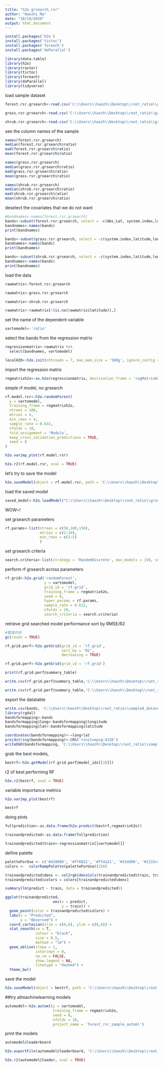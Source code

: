 ---
title: "h2o_grsearch_rsr"
author: "Haozhi Ma"
date: "10/19/2019"
output: html_document
---
```{R}
install.packages('h2o')
install.packages('tictoc')
install.packages('foreach')
install.packages('doParallel')

```


```{R}
library(data.table)
library(h2o)
library(raster)
library(tictoc)
library(foreach)
library(doParallel)
library(tidyverse)
```


load sample dataset
```{R}
forest.rsr.grsearch<-read.csv('C:\\Users\\haozh\\Desktop\\root_ratio\\grsearch\\forest_rsr_sample_for_grsearch_20191022.csv')

```
```{R}
grass.rsr.grsearch<-read.csv('C:\\Users\\haozh\\Desktop\\root_ratio\\grsearch\\grass_rsr_sample_for_grsearch_20191022.csv')

```

```{R}
shrub.rsr.grsearch<-read.csv('C:\\Users\\haozh\\Desktop\\root_ratio\\grsearch\\shrub_rsr_sample_for_grsearch_20191024.csv')

```
see the column names of the sample

```{R}
names(forest.rsr.grsearch)
median(forest.rsr.grsearch$ratio)
mad(forest.rsr.grsearch$ratio)
mean(forest.rsr.grsearch$ratio)
```
```{R}
names(grass.rsr.grsearch)
median(grass.rsr.grsearch$ratio)
mad(grass.rsr.grsearch$ratio)
mean(grass.rsr.grsearch$ratio)
```


```{R}
names(shrub.rsr.grsearch)
median(shrub.rsr.grsearch$ratio)
mad(shrub.rsr.grsearch$ratio)
mean(shrub.rsr.grsearch$ratio)
```


deselect the covariates that we do not want

```{R}
#bandnames<-names(forest.rsr.grsearch)
bands<-subset(forest.rsr.grsearch, select = -c(Abs_Lat, system.index,latitude,longitude,index,Pixel_Lat, Pixel_Long,latitude_209564535,longitude_209564535,ratio,.geo,Global_Biomass_IPCC,X,X_1))
bandnames<-names(bands)
print(bandnames)
```

```{R}
bands<-subset(grass.rsr.grsearch, select = -c(system.index,latitude,longitude,index,Pixel_Lat, Pixel_Long,latitude_209564535,longitude_209564535,ratio,.geo,Global_Biomass_IPCC,X,X_1,Abs_Lat))
bandnames<-names(bands)
print(bandnames)

```

```{R}
bands<-subset(shrub.rsr.grsearch, select = -c(system.index,latitude,longitude,index,Pixel_Lat, Pixel_Long,latitude_209564535,longitude_209564535,ratio,.geo,Global_Biomass_IPCC,X,X_1,Abs_Lat))
bandnames<-names(bands)
print(bandnames)

```

load the data

```{R}
rawmatrix<-forest.rsr.grsearch


```
```{R}
rawmatrix<-grass.rsr.grsearch

```

```{R}

rawmatrix<-shrub.rsr.grsearch
```

```{R}
rawmatrix<-rawmatrix[!(is.na(rawmatrix$latitude)),]

```


set the name of the dependent variable

```{R}
vartomodel<-'ratio'
```
select the bands from the regression matrix
```{R}
regressionmatrix<-rawmatrix %>%
  select(bandnames, vartomodel)
```
```{R}
localH2O<-h2o.init(nthreads = 7, max_mem_size = '500g', ignore_config = TRUE)

```


import the regression matrix
```{R}
regmatrixh2o<-as.h2o(regressionmatrix, destination_frame = 'regMatrixH2O')
```

simple rf model, no grsearch

```{R}
rf.model.rsr<-h2o.randomForest(
  y = vartomodel,
  training_frame = regmatrixh2o,
  ntrees = 100,
  mtries = 4,
  min_rows = 4,
  sample_rate = 0.632,
  nfolds = 10,
  fold_assignment = 'Modulo',
  keep_cross_validation_predictions = TRUE,
  seed = 0
)

h2o.varimp_plot(rf.model.rsr)

h2o.r2(rf.model.rsr, xval = TRUE)
```
let's try to save the model

```{R}
h2o.saveModel(object = rf.model.rsr, path = 'C:\\Users\\haozh\\Desktop\\root_ratio\\grsearch\\best_grass_models',force = TRUE)

```
load the saved model


```{R}
saved_model<-h2o.loadModel("C:\\Users\\haozh\\Desktop\\root_ratio\\grsearch\\rf_model_rsr\\DRF_model_R_1571648915981_1")

```

WOW~!


set grsearch parameters

```{R}
rf.params<-list(ntrees = c(50,100,150),
                mtries = c(2:10),
                min_rows = c(2:5)
                )

```

set grsearch criteria

```{R}
search.criteria<-list(strategy = 'RandomDiscrete', max_models = 150, seed = 0, max_runtime_secs = 3600)


```

perform rf grsearch across parameters

```{R}
rf.grid<-h2o.grid('randomForest',
                  y = vartomodel,
                  grid_id = 'rf.grid',
                  training_frame = regmatrixh2o,
                  seed = 0,
                  hyper_params = rf.params,
                  sample_rate = 0.632,
                  nfolds = 10,
                  search_criteria = search.criteria)
```

retrieve grid searched model performance sort by RMSE/R2


```{R}
#整理内存
gc(reset = TRUE)
```


```{R}
rf.grid.perf<-h2o.getGrid(grid_id = 'rf.grid',
                          sort_by = 'R2',
                          decreasing = TRUE)

```



```{R}

rf.grid.perf<-h2o.getGrid(grid_id = 'rf.grid')

```

```{R}
print(rf.grid.perf@summary_table)

```

```{R}
write.csv(rf.grid.perf@summary_table,'C:\\Users\\haozh\\Desktop\\root_ratio\\grsearch\\forest_rfgrsearch_r2_20191022.csv')
```
```{R}
write.csv(rf.grid.perf@summary_table,'C:\\Users\\haozh\\Desktop\\root_ratio\\grsearch\\shrub_rfgrsearch_r2_20191025.csv')

```



export the datatable
```{R}
write.csv(bands, 'C:\\Users\\haozh\\Desktop\\root_ratio\\sampled_dataset_for_mapping\\forest_sample.csv')
library(rgdal)
bandsformapping<-bands
bandsformapping$long<-bandsformapping$longitude
bandsformapping$lat<-bandsformapping$latitude

coordinates(bandsformapping)<-~long+lat
proj4string(bandsformapping)<-CRS('+init=epsg:4326')
writeOGR(bandsformapping, 'C:\\Users\\haozh\\Desktop\\root_ratio\\sampled_dataset_for_mapping','forest_sample','ESRI Shapefile')

```

grab the best models,

```{R}
bestrf<-h2o.getModel(rf.grid.perf@model_ids[[10]])

```
r2 of best performing RF

```{R}
h2o.r2(bestrf, xval = TRUE)

```
variable importance metrics

```{R}
h2o.varimp_plot(bestrf)

```


```{R}
bestrf

```


doing plots


```{R}
fullprediction<-as.data.frame(h2o.predict(bestrf,regmatrixh2o))

trainandpredicted<-as.data.frame(fullprediction)

trainandpredicted$train<-regressionmatrix[[vartomodel]]

```

define palette

```{R}
paletteForUse <- c('#d10000', '#ff6622', '#ffda21', '#33dd00', '#1133cc', '#220066', '#330044')
colors <-  colorRampPalette(paletteForUse)(256)

trainandpredicted$dens <- col2rgb(densCols(trainandpredicted$train, trainandpredicted$predict))[1,] + 1L
trainandpredicted$colors = colors[trainandpredicted$dens]

summary(lm(predict ~ train, data = trainandpredicted))

```

```{R}
ggplot(trainandpredicted, 
                      aes(x = predict, 
                          y = train)) +
  geom_point(color = trainandpredicted$colors) +
  labs(x = "Predicted",
       y = "Observed") +
  coord_cartesian(xlim = c(0,6), ylim = c(0,6)) +
  stat_smooth(se = T,
              colour = "black",
              size = 0.5,
              method = "lm") +
  geom_abline(slope = 1,
              intercept = 0,
              na.rm = FALSE, 
              show.legend = NA, 
              linetype = "dashed") +
  theme_bw()

```

save the model

```{R}

h2o.saveModel(object = bestrf, path = 'C:\\Users\\haozh\\Desktop\\root_ratio\\grsearch\\best_shrub_models',force = TRUE)
```



##try allmachinelearning models

```{R}
automodel<-h2o.automl(y = vartomodel, 
                      training_frame = regmatrixh2o,
                      seed = 0,
                      nfolds = 10,
                      project_name = 'forest_rsr_sample_automl')

```

print the models

```{R}
automodel@leaderboard
```


```{R}
h2o.exportFile(automodel@leaderboard, 'C:\\Users\\haozh\\Desktop\\root_ratio\\grsearch\\autoleaderboard.csv')

```





```{R}
h2o.r2(automodel@leader, xval = TRUE)

```

```{R}


```

